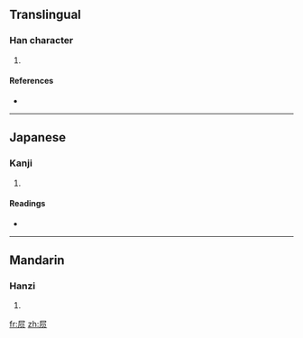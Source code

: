 {{also|屓}}
==Translingual==

===Han character===
{{Han char|rn=44|rad=尸|as=04|sn=7|four=|canj=尸月人 (SBO)}}

# {{defn|Han|sort=尸04}}

====References====
* {{Han ref|kx=0300.241|hdz=20966.141|uh=5C43|ud=23619}}

----

==Japanese==

===Kanji===
{{ja-kanji|grade=|rs=尸04}}

# {{defn|Japanese|sort=尸04}}

====Readings====
* {{ja-readings|on=[[き]] (ki)|kun=[[ねいき]] (neiki), [[いびき]] (ibiki)}}

----

==Mandarin==

===Hanzi===
{{cmn-hanzi|tra=屓|pin=[[xì]] ([[xi4]])|wg=hsi<sup>4</sup>}}

# {{defn|Mandarin|sort=尸04}}

[[fr:屃]]
[[zh:屃]]